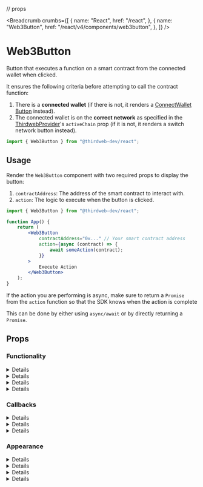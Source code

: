 // props

<Breadcrumb
	crumbs={[
		{
			name: "React",
			href: "/react",
		},
		{
			name: "Web3Button",
			href: "/react/v4/components/web3button",
		},
	]}
/>

# Web3Button

Button that executes a function on a smart contract from the connected wallet when clicked.

It ensures the following criteria before attempting to call the contract function:

1. There is a **connected wallet**
   (if there is not, it renders a [ConnectWallet Button](/react/v4/components/ConnectWallet) instead).
2. The connected wallet is on the **correct network**
   as specified in the [ThirdwebProvider](/react/v4/ThirdwebProvider#activeChain)'s
   `activeChain` prop (if it is not, it renders a switch network button instead).

```jsx
import { Web3Button } from "@thirdweb-dev/react";
```

## Usage

Render the `Web3Button` component with two required props to display the button:

1. `contractAddress`: The address of the smart contract to interact with.
2. `action`: The logic to execute when the button is clicked.

```jsx
import { Web3Button } from "@thirdweb-dev/react";

function App() {
	return (
		<Web3Button
			contractAddress="0x..." // Your smart contract address
			action={async (contract) => {
				await someAction(contract);
			}}
		>
			Execute Action
		</Web3Button>
	);
}
```

<Callout variant='info' title="Always return a promise from action">

If the action you are performing is async, make sure to return a `Promise` from the `action` function so that the SDK knows when the action is complete

This can be done by either using `async/await` or by directly returning a `Promise`.

</Callout>

## Props

### Functionality

<Details summary="contractAddress" id="contractAddress" tags={["Required"]}>
	<ContractAddressMDX />
</Details>

<Details summary="action" id="action" tags={["Required"]}>
	<ActionMDX />
</Details>

<Details id="contractAbi" summary="contractAbi">
	<ContractAbi />
</Details>

<Details id="isDisabled" summary="isDisabled">
	<IsDisabledMDX />
</Details>

### Callbacks

<Details id="onSuccess" summary="onSuccess">
	<OnSuccessMDX />
</Details>

<Details id="onError" summary="onError">
	<OnErrorMDX />
</Details>

<Details id="onSubmit" summary="onSubmit">
	<OnSubmitMDX />
</Details>

### Appearance

<Details summary="connectWallet" id="connectWallet">
	<ConnectWalletMDX />
</Details>

<Details id="theme" summary="theme">
	<ThemeMDX />
</Details>

<Details id="className" summary="className">
	<ClassNameMDX />
</Details>

<Details id="style" summary="style">
	<StyleMDX />
</Details>
